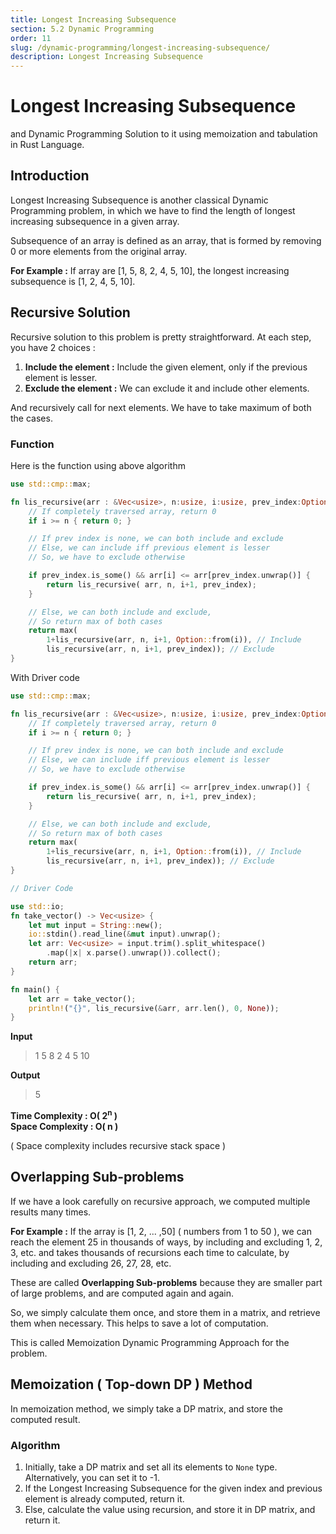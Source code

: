 ```yaml
---
title: Longest Increasing Subsequence
section: 5.2 Dynamic Programming
order: 11
slug: /dynamic-programming/longest-increasing-subsequence/
description: Longest Increasing Subsequence
---
```


# Longest Increasing Subsequence
and Dynamic Programming Solution to it using memoization and tabulation in Rust Language.

## Introduction

Longest Increasing Subsequence is another classical Dynamic Programming problem, in which we have to find the length of longest increasing subsequence in a given array.

Subsequence of an array is defined as an array, that is formed by removing 0 or more elements from the original array.

**For Example :** If array are [1, 5, 8, 2, 4, 5, 10], the longest increasing subsequence is [1, 2, 4, 5, 10].

## Recursive Solution

Recursive solution to this problem is pretty straightforward. At each step, you have 2 choices :

1. **Include the element :** Include the given element, only if the previous element is lesser.
2. **Exclude the element :** We can exclude it and include other elements.

And recursively call for next elements.
We have to take maximum of both the cases.

### Function

Here is the function using above algorithm

```rust
use std::cmp::max;

fn lis_recursive(arr : &Vec<usize>, n:usize, i:usize, prev_index:Option<usize>) -> usize{
    // If completely traversed array, return 0
    if i >= n { return 0; }

    // If prev index is none, we can both include and exclude
    // Else, we can include iff previous element is lesser
    // So, we have to exclude otherwise

    if prev_index.is_some() && arr[i] <= arr[prev_index.unwrap()] {
        return lis_recursive( arr, n, i+1, prev_index);
    }

    // Else, we can both include and exclude,
    // So return max of both cases
    return max(
        1+lis_recursive(arr, n, i+1, Option::from(i)), // Include
        lis_recursive(arr, n, i+1, prev_index)); // Exclude
}
```

With Driver code

```rust
use std::cmp::max;

fn lis_recursive(arr : &Vec<usize>, n:usize, i:usize, prev_index:Option<usize>) -> usize{
    // If completely traversed array, return 0
    if i >= n { return 0; }

    // If prev index is none, we can both include and exclude
    // Else, we can include iff previous element is lesser
    // So, we have to exclude otherwise

    if prev_index.is_some() && arr[i] <= arr[prev_index.unwrap()] {
        return lis_recursive( arr, n, i+1, prev_index);
    }

    // Else, we can both include and exclude,
    // So return max of both cases
    return max(
        1+lis_recursive(arr, n, i+1, Option::from(i)), // Include
        lis_recursive(arr, n, i+1, prev_index)); // Exclude
}

// Driver Code

use std::io;
fn take_vector() -> Vec<usize> {
    let mut input = String::new();
    io::stdin().read_line(&mut input).unwrap();
    let arr: Vec<usize> = input.trim().split_whitespace()
        .map(|x| x.parse().unwrap()).collect();
    return arr;
}

fn main() {
    let arr = take_vector();
    println!("{}", lis_recursive(&arr, arr.len(), 0, None));
}
```

**Input**
> 1 5 8 2 4 5 10

**Output**

> 5

**Time Complexity : O( 2<sup>n</sup> )** <br/>
**Space Complexity : O( n )**

( Space complexity includes recursive stack space )

## Overlapping Sub-problems

If we have a look carefully on recursive approach, we computed multiple results many times.

**For Example :** If the array is [1, 2, ... ,50] ( numbers from 1 to 50 ), we can reach the element 25 in thousands of ways, by including and excluding 1, 2, 3, etc.
and takes thousands of recursions each time to calculate, by including and excluding 26, 27, 28, etc.

These are called **Overlapping Sub-problems** because they are smaller part of large problems, and are computed again and again.

So, we simply calculate them once, and store them in a matrix, and retrieve them when necessary. This helps to save a lot of computation.

This is called Memoization Dynamic Programming Approach for the problem.


## Memoization ( Top-down DP ) Method

In memoization method, we simply take a DP matrix, and store the computed result.

### Algorithm

1. Initially, take a DP matrix and set all its elements to `None` type. Alternatively, you can set it to -1.
2. If the Longest Increasing Subsequence for the given index and previous element is already computed, return it.
3. Else, calculate the value using recursion, and store it in DP matrix, and return it.
